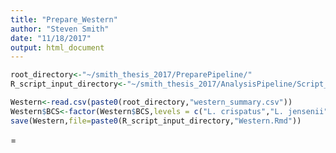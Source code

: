 ```yaml
---
title: "Prepare_Western"
author: "Steven Smith"
date: "11/18/2017"
output: html_document
---
```


```r

root_directory<-"~/smith_thesis_2017/PreparePipeline/"
R_script_input_directory<-"~/smith_thesis_2017/AnalysisPipeline/Script_input/"

Western<-read.csv(paste0(root_directory,"western_summary.csv"))
Western$BCS<-factor(Western$BCS,levels = c("L. crispatus","L. jensenii","L. iners","G. vaginalis","Cell Culture Medium","0.1% DL lactic acid"),ordered = T)
save(Western,file=paste0(R_script_input_directory,"Western.Rmd"))
```
=
